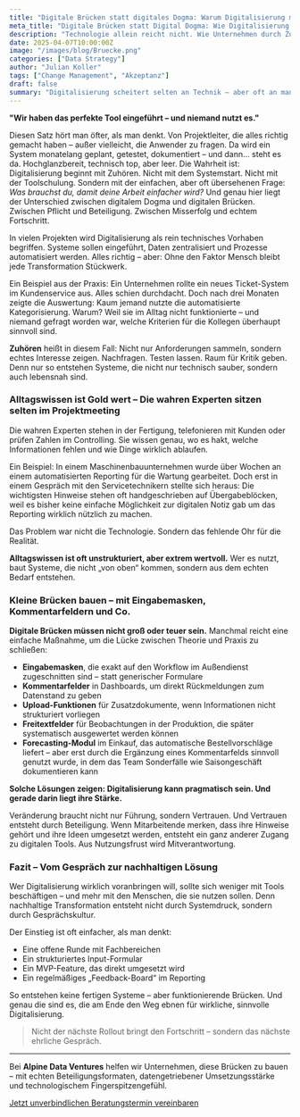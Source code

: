 ```yaml
---
title: "Digitale Brücken statt digitales Dogma: Warum Digitalisierung mit Vertrauen und Zuhören beginnt"
meta_title: "Digitale Brücken statt Digital Dogma: Wie Digitalisierung mit Zuhören beginnt"
description: "Technologie allein reicht nicht. Wie Unternehmen durch Zuhören, Beteiligung und pragmatische Lösungen echte digitale Akzeptanz schaffen."
date: 2025-04-07T10:00:00Z
image: "/images/blog/Bruecke.png"
categories: ["Data Strategy"]
author: "Julian Koller"
tags: ["Change Management", "Akzeptanz"]
draft: false
summary: "Digitalisierung scheitert selten an Technik – aber oft an mangelnder Beteiligung. Warum Zuhören, Alltagswissen und kleine Brücken der Schlüssel zum Erfolg sind."
---
```


**"Wir haben das perfekte Tool eingeführt – und niemand nutzt es."**

Diesen Satz hört man öfter, als man denkt. Von Projektleiter, die alles richtig gemacht haben – außer vielleicht, die Anwender zu fragen. Da wird ein System monatelang geplant, getestet, dokumentiert – und dann… steht es da. Hochglanzbereit, technisch top, aber leer.
Die Wahrheit ist: Digitalisierung beginnt mit Zuhören. Nicht mit dem Systemstart. Nicht mit der Toolschulung. Sondern mit der einfachen, aber oft übersehenen Frage: *Was brauchst du, damit deine Arbeit einfacher wird?*
Und genau hier liegt der Unterschied zwischen digitalem Dogma und digitalen Brücken. Zwischen Pflicht und Beteiligung. Zwischen Misserfolg und echtem Fortschritt.

In vielen Projekten wird Digitalisierung als rein technisches Vorhaben begriffen. Systeme sollen eingeführt, Daten zentralisiert und Prozesse automatisiert werden. Alles richtig – aber: Ohne den Faktor Mensch bleibt jede Transformation Stückwerk.

Ein Beispiel aus der Praxis:
Ein Unternehmen rollte ein neues Ticket-System im Kundenservice aus. Alles schien durchdacht. Doch nach drei Monaten zeigte die Auswertung: Kaum jemand nutzte die automatisierte Kategorisierung. Warum? Weil sie im Alltag nicht funktionierte – und niemand gefragt worden war, welche Kriterien für die Kollegen überhaupt sinnvoll sind.

**Zuhören** heißt in diesem Fall: Nicht nur Anforderungen sammeln, sondern echtes Interesse zeigen. Nachfragen. Testen lassen. Raum für Kritik geben. Denn nur so entstehen Systeme, die nicht nur technisch sauber, sondern auch lebensnah sind.

### Alltagswissen ist Gold wert – Die wahren Experten sitzen selten im Projektmeeting

Die wahren Experten stehen in der Fertigung, telefonieren mit Kunden oder prüfen Zahlen im Controlling. Sie wissen genau, wo es hakt, welche Informationen fehlen und wie Dinge wirklich ablaufen.

Ein Beispiel:
In einem Maschinenbauunternehmen wurde über Wochen an einem automatisierten Reporting für die Wartung gearbeitet. Doch erst in einem Gespräch mit den Servicetechnikern stellte sich heraus: Die wichtigsten Hinweise stehen oft handgeschrieben auf Übergabeblöcken, weil es bisher keine einfache Möglichkeit zur digitalen Notiz gab um das Reporting wirklich nützlich zu machen.

Das Problem war nicht die Technologie. Sondern das fehlende Ohr für die Realität.

**Alltagswissen ist oft unstrukturiert, aber extrem wertvoll.** Wer es nutzt, baut Systeme, die nicht „von oben“ kommen, sondern aus dem echten Bedarf entstehen.

### Kleine Brücken bauen – mit Eingabemasken, Kommentarfeldern und Co.

**Digitale Brücken müssen nicht groß oder teuer sein.** Manchmal reicht eine einfache Maßnahme, um die Lücke zwischen Theorie und Praxis zu schließen:

- **Eingabemasken**, die exakt auf den Workflow im Außendienst zugeschnitten sind – statt generischer Formulare
- **Kommentarfelder** in Dashboards, um direkt Rückmeldungen zum Datenstand zu geben
- **Upload-Funktionen** für Zusatzdokumente, wenn Informationen nicht strukturiert vorliegen
- **Freitextfelder** für Beobachtungen in der Produktion, die später systematisch ausgewertet werden können
- **Forecasting-Modul** im Einkauf, das automatische Bestellvorschläge liefert – aber erst durch die Ergänzung eines Kommentarfelds sinnvoll genutzt wurde, in dem das Team Sonderfälle wie Saisongeschäft dokumentieren kann

**Solche Lösungen zeigen: Digitalisierung kann pragmatisch sein. Und gerade darin liegt ihre Stärke.**

Veränderung braucht nicht nur Führung, sondern Vertrauen. Und Vertrauen entsteht durch Beteiligung.
Wenn Mitarbeitende merken, dass ihre Hinweise gehört und ihre Ideen umgesetzt werden, entsteht ein ganz anderer Zugang zu digitalen Tools. Aus Nutzungsfrust wird Mitverantwortung.

### Fazit – Vom Gespräch zur nachhaltigen Lösung

Wer Digitalisierung wirklich voranbringen will, sollte sich weniger mit Tools beschäftigen – und mehr mit den Menschen, die sie nutzen sollen. Denn nachhaltige Transformation entsteht nicht durch Systemdruck, sondern durch Gesprächskultur.

Der Einstieg ist oft einfacher, als man denkt:

- Eine offene Runde mit Fachbereichen
- Ein strukturiertes Input-Formular
- Ein MVP-Feature, das direkt umgesetzt wird
- Ein regelmäßiges „Feedback-Board“ im Reporting

So entstehen keine fertigen Systeme – aber funktionierende Brücken. Und genau die sind es, die am Ende den Weg ebnen für wirkliche, sinnvolle Digitalisierung.

> Nicht der nächste Rollout bringt den Fortschritt – sondern das nächste ehrliche Gespräch.

---

Bei **Alpine Data Ventures** helfen wir Unternehmen, diese Brücken zu bauen – mit echten Beteiligungsformaten, datengetriebener Umsetzungsstärke und technologischem Fingerspitzengefühl.

<div class="col-12 flex justify-center">
  <a class="btn btn-adv" href="https://calendly.com/julian-koller-alpinedata/ersttermin">Jetzt unverbindlichen Beratungstermin vereinbaren</a>
</div>
